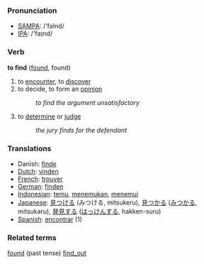=== Pronunciation ===
*[[w:SAMPA|SAMPA]]: /'faInd/
*[[w:IPA|IPA]]: /'faɪnd/

=== Verb ===

'''to find''' ([[found]], found)

# to [[encounter]], to [[discover]]
# to decide, to form an [[opinion]]
#:''to find the argument unsatisfactory''
# to [[determine]] or [[judge]]
#: ''the jury finds for the defendant''

=== Translations ===
*Danish: [[finde]]
*[[Dutch]]: [[vinden]]
*[[French]]: [[trouver]]
*[[German]]: [[finden]]
*[[Indonesian]]: [[temu]], [[temu|menemukan]], [[temu|menemui]]
*[[Japanese]]: [[見つける]] (みつける, mitsukeru), [[見つかる]] ([[みつかる]], mitsukaru), [[発見]]する ([[はっけん]]する, hakken-suru)
*[[Spanish]]: [[encontrar]] (1)

=== Related terms ===
[[found]] (past tense)
[[find_out]]